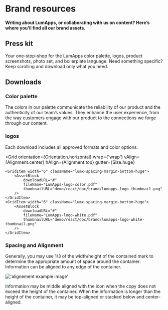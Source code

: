 
# Brand resources

**Writing about LumApps, or collaborating with us on content? Here’s where you’ll find all our brand assets.**

## Press kit

Your one-stop-shop for the LumApps color palette, logos, product screenshots, photo set, and boilerplate language. Need something specific? Keep scrolling and download only what you need.

<AssetBlock
    downloadURL="#"
    fileName="LumApps-press-kit.pdf"
    thumbnailURL="demo/react/doc/brand/press-kit-thumbnail.png"
/>

## Downloads

### Color palette

The colors in our palette communicate the reliability of our product and the authenticity of our team’s values. They enhance the user experience, from the way customers engage with our product to the connections we forge through our content.

<AssetBlock
    downloadURL="#"
    fileName="LumApps-logo-color.pdf"
    thumbnailURL="demo/react/doc/brand/color-palette-thumbnail.png"
/>

### logos

Each download includes all approved formats and color options.

<Grid
    orientation={Orientation.horizontal}
    wrap={'wrap'}
    vAlign={Alignment.center}
    hAlign={Alignment.top}
    gutter={Size.huge}
>
    <GridItem width="6" className="lumx-spacing-margin-bottom-huge">
        <AssetBlock
            downloadURL="#"
            fileName="LumApps-logo-color.pdf"
            thumbnailURL="demo/react/doc/brand/lumapps-logo-thumbnail.png"
        />
    </GridItem>
    <GridItem width="6" className="lumx-spacing-margin-bottom-huge">
        <AssetBlock
            downloadURL="#"
            fileName="LumApps-logo-white.pdf"
            thumbnailURL="demo/react/doc/brand/lumapps-logo-white-thumbnail.png"
        />
    </GridItem>
</Grid>

### Spacing and Alignment

Generally, you may use 1/3 of the width/height of the contained mark to determine the appropriate amount of space around the container. Information can be aligned to any edge of the container.

!['alignement example image'](demo/react/doc/brand/example-image.png)

Information may be middle aligned with the icon when the copy does not exceed the height of the container. When the information is longer than the height of the container, it may be top-aligned or stacked below and center-aligned.
